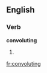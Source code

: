 
==English==

===Verb===
'''convoluting'''

# {{present participle of|[[convolute]]}}

[[fr:convoluting]]